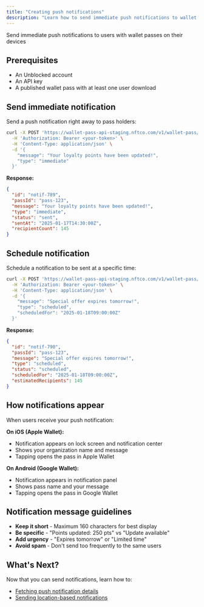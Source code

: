 ```yaml
---
title: "Creating push notifications"
description: "Learn how to send immediate push notifications to wallet passes"
---
```


Send immediate push notifications to users with wallet passes on their devices

## Prerequisites

- An Unblocked account
- An API key
- A published wallet pass with at least one user download

## Send immediate notification

Send a push notification right away to pass holders:

```bash
curl -X POST 'https://wallet-pass-api-staging.nftco.com/v1/wallet-pass/{passId}/notifications' \
  -H 'Authorization: Bearer <your-token>' \
  -H 'Content-Type: application/json' \
  -d '{
    "message": "Your loyalty points have been updated!",
    "type": "immediate"
  }'
```

**Response:**
```json
{
  "id": "notif-789",
  "passId": "pass-123", 
  "message": "Your loyalty points have been updated!",
  "type": "immediate",
  "status": "sent",
  "sentAt": "2025-01-17T14:30:00Z",
  "recipientCount": 145
}
```

## Schedule notification

Schedule a notification to be sent at a specific time:

```bash
curl -X POST 'https://wallet-pass-api-staging.nftco.com/v1/wallet-pass/{passId}/notifications' \
  -H 'Authorization: Bearer <your-token>' \
  -H 'Content-Type: application/json' \
  -d '{
    "message": "Special offer expires tomorrow!",
    "type": "scheduled",
    "scheduledFor": "2025-01-18T09:00:00Z"
  }'
```

**Response:**
```json
{
  "id": "notif-790",
  "passId": "pass-123",
  "message": "Special offer expires tomorrow!",
  "type": "scheduled", 
  "status": "scheduled",
  "scheduledFor": "2025-01-18T09:00:00Z",
  "estimatedRecipients": 145
}
```

## How notifications appear

When users receive your push notification:

**On iOS (Apple Wallet):**
- Notification appears on lock screen and notification center
- Shows your organization name and message
- Tapping opens the pass in Apple Wallet

**On Android (Google Wallet):**
- Notification appears in notification panel
- Shows pass name and your message
- Tapping opens the pass in Google Wallet

## Notification message guidelines

- **Keep it short** - Maximum 160 characters for best display
- **Be specific** - "Points updated: 250 pts" vs "Update available"
- **Add urgency** - "Expires tomorrow" or "Limited time"
- **Avoid spam** - Don't send too frequently to the same users

## What's Next?

Now that you can send notifications, learn how to:

- [Fetching push notification details](/documentation/fetching-push-notification-details)
- [Sending location-based notifications](/documentation/sending-location-based-notifications) 
